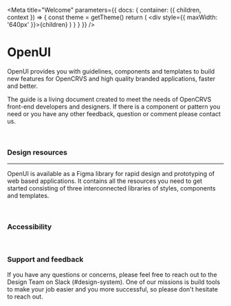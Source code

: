 <!--This Source Code Form is subject to the terms of the Mozilla Public
License, v. 2.0. If a copy of the MPL was not distributed with this
file, You can obtain one at https://mozilla.org/MPL/2.0/.

OpenCRVS is also distributed under the terms of the Civil Registration
& Healthcare Disclaimer located at http://opencrvs.org/license.

Copyright (C) The OpenCRVS Authors. OpenCRVS and the OpenCRVS
graphic logo are (registered/a) trademark(s) of Plan International.-->


<Meta
  title="Welcome"
  parameters={{
    docs: {
      container: ({ children, context }) => {
        const theme = getTheme()
        return (
          <DocsContainer context={context}>
            <ThemeProvider theme={theme}>
              <div style={{ maxWidth: '640px' }}>{children}</div>
            </ThemeProvider>
          </DocsContainer>
        )
      }
    }
  }}
/>

# OpenUI

<Pill label="v1.0.0" type="default" size="small" />

OpenUI provides you with guidelines, components and templates to build new features for OpenCRVS and high quality branded applications, faster and better.

The guide is a living document created to meet the needs of OpenCRVS front-end developers and designers. If there is a component or pattern you need or you have any other feedback, question or comment please contact us.

<br />

### Design resources

---

OpenUI is available as a Figma library for rapid design and prototyping of web based applications. It contains all the resources you need to get started consisting of three interconnected libraries of styles, components and templates.

<br />

### Accessibility

<br />

### Support and feedback

If you have any questions or concerns, please feel free to reach out to the Design Team on Slack (#design-system). One of our missions is build tools to make your job easier and you more successful, so please don't hesitate to reach out.

<br />
